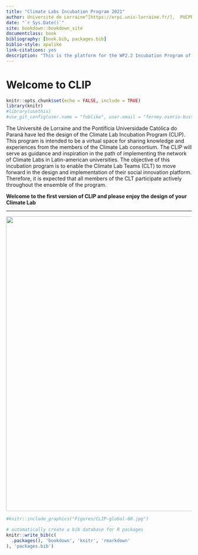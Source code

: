 ```yaml
---
title: "Climate Labs Incubation Program 2021"
author: Université de Lorraine^[https://erpi.univ-lorraine.fr/],  PUCPR^[https://www.pucpr.br/]
date: "`r Sys.Date()`"
site: bookdown::bookdown_site
documentclass: book
bibliography: [book.bib, packages.bib]
biblio-style: apalike
link-citations: yes
description: "This is the platform for the WP2.2 Incubation Program of the Climate Labs Project"
---
```


# Welcome to CLIP {.unnumbered}

```r
knitr::opts_chunk$set(echo = FALSE, include = TRUE)
library(knitr)
#library(usethis)
#use_git_config(user.name = "foblike", user.email = "ferney.osorio-bustamante@univ-lorraine.fr")
```

The Université de Lorraine and the Pontifícia Universidade Católica do Paraná have led the design of the Climate Lab Incubation Program (CLIP). This program is intended to be a virtual space for sharing knowledge and experiences from the members of the Climate Lab consortium. The CLIP will serve as guidance and inspiration in the path of implementing the network of Climate Labs in Latin-american universities. The objective of this incubation program is to enable the Climate Lab Teams (CLT) to move forward in the design and implementation of their social innovation platform. Therefore, it is expected that all members of the CLT participate actively throughout the ensemble of the program.

| **Welcome to the first version of CLIP and please enjoy the design of your Climate Lab**

------------------------------------------------------------------------

![](images/01-Banner-ClimateLab.png){width="798"}

```r
#knitr::include_graphics("Figures/CLIP-global-00.jpg")
```

```r
# automatically create a bib database for R packages
knitr::write_bib(c(
  .packages(), 'bookdown', 'knitr', 'rmarkdown'
), 'packages.bib')
```
